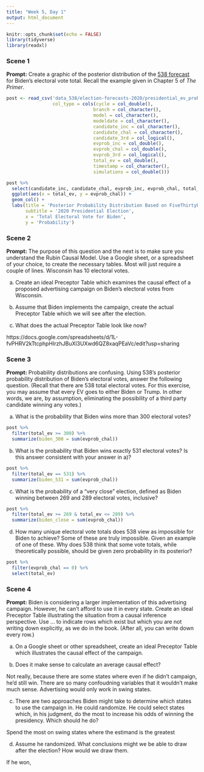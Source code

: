 ```yaml
---
title: "Week 5, Day 1"
output: html_document
---
```


```r
knitr::opts_chunk$set(echo = FALSE)
library(tidyverse)
library(readxl)
```


### Scene 1

**Prompt:** Create a graphic of the posterior distribution of the [538 forecast](https://projects.fivethirtyeight.com/2020-election-forecast/) for Biden's electoral vote total. Recall the example given in Chapter 5 of *The Primer*.

```r
post <- read_csv('data_538/election-forecasts-2020/presidential_ev_probabilities_2020.csv',
                 col_type = cols(cycle = col_double(),
                                branch = col_character(),
                                model = col_character(),
                                modeldate = col_character(),
                                candidate_inc = col_character(),
                                candidate_chal = col_character(),
                                candidate_3rd = col_logical(),
                                evprob_inc = col_double(),
                                evprob_chal = col_double(),
                                evprob_3rd = col_logical(),
                                total_ev = col_double(),
                                timestamp = col_character(),
                                simulations = col_double()))

post %>%
  select(candidate_inc, candidate_chal, evprob_inc, evprob_chal, total_ev) %>%
  ggplot(aes(x = total_ev, y = evprob_chal)) +
  geom_col() + 
  labs(title = 'Posterior Probability Distribution Based on FiveThirtyEight Forecast',
       subtitle = '2020 Presidential Election',
       x = 'Total Electoral Vote for Biden',
       y = 'Probability')

```

### Scene 2

**Prompt:** The purpose of this question and the next is to make sure you understand the Rubin Causal Model. Use a Google sheet, or a spreadsheet of your choice, to create the necessary tables. Most will just require a couple of lines. Wisconsin has 10 electoral votes.

a) Create an ideal Preceptor Table which examines the causal effect of a proposed advertising campaign on Biden's electoral votes from Wisconsin. 

b) Assume that Biden implements the campaign, create the actual Preceptor Table which we will see after the election.

c) What does the actual Preceptor Table look like now?

https://docs.google.com/spreadsheets/d/1L-fvPHRV2kTtcphpHIrzhJBuXl3UXwd6QZ8xaqPEaVc/edit?usp=sharing



### Scene 3

**Prompt:** Probability distributions are confusing. Using 538's posterior probability distribution of Biden's electoral votes, answer the following question. (Recall that there are 538 total electoral votes. For this exercise, you may assume that every EV goes to either Biden or Trump. In other words, we are, by assumption, eliminating the possibility of a third party candidate winning any votes.)


a) What is the probability that Biden wins more than 300 electoral votes? 
```r
post %>%
  filter(total_ev >= 300) %>%
  summarize(biden_300 = sum(evprob_chal))
```

b) What is the probability that Biden wins exactly 531 electoral votes? Is this answer consistent with your answer in a)?

```r
post %>%
  filter(total_ev == 531) %>%
  summarize(biden_531 = sum(evprob_chal))
```

c) What is the probability of a "very close" election, defined as Biden winning between 269 and 289 electoral votes, inclusive?

```r
post %>%
  filter(total_ev >= 269 & total_ev <= 289) %>%
  summarize(biden_close = sum(evprob_chal))
```

d) How many unique electoral vote totals does 538 view as impossible for Biden to achieve? Some of these are truly impossible. Given an example of one of these. Why does 538 think that some vote totals, while theoretically possible, should be given zero probability in its posterior?

```r
post %>%
  filter(evprob_chal == 0) %>%
  select(total_ev)
```


### Scene 4

**Prompt:** Biden is considering a larger implementation of this advertising campaign. However, he can't afford to use it in every state. Create an ideal Preceptor Table illustrating the situation from a causal inference perspective. Use ... to indicate rows which exist but which you are not writing down explicitly, as we do in the book. (After all, you can write down every row.)

a) On a Google sheet or other spreadsheet, create an ideal Preceptor Table which illustrates the causal effect of the campaign.

b) Does it make sense to calculate an average causal effect?

Not really, because there are some states where even if he didn't campaign, 
he'd still win. There are so many confoudning variables that it wouldn't make
much sense. Advertising would only work in swing states.

c) There are two approaches Biden might take to determine which states to use the campaign in. He could randomize. He could select states which, in his judgment, do the most to increase his odds of winning the presidency. Which should he do?

Spend the most on swing states where the estimand is the greatest

d) Assume he randomized. What conclusions might we be able to draw after the election? How would we draw them.

If he won, 

